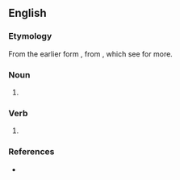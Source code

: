 ==English==

===Etymology===
From the earlier form {{m|en|macle}}, from {{m|en|macule}}, which see for more.

===Noun===
{{en-noun}}

# {{obsolete form of|en|macule}}

===Verb===
{{en-verb}}

# {{obsolete form of|en|macule}}

===References===
* {{R:Webster 1913}}